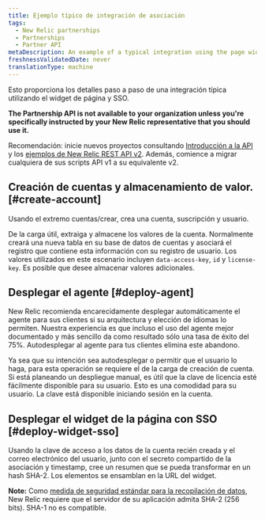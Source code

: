 ```yaml
---
title: Ejemplo típico de integración de asociación
tags:
  - New Relic partnerships
  - Partnerships
  - Partner API
metaDescription: An example of a typical integration using the page widget and SSO for New Relic partner accounts.
freshnessValidatedDate: never
translationType: machine
---
```


Esto proporciona los detalles paso a paso de una integración típica utilizando el widget de página y SSO.

<DNT>**The Partnership API is not available to your organization unless you&apos;re specifically instructed by your New Relic representative that you should use it.**</DNT>

Recomendación: inicie nuevos proyectos consultando [Introducción a la API](/docs/apm/apis/requirements/new-relic-rest-api-v2-getting-started) y los [ejemplos de New Relic REST API v2](/docs/apis/rest-api-v2). Además, comience a migrar cualquiera de sus scripts API v1 a su equivalente v2.

## Creación de cuentas y almacenamiento de valor. [#create-account]

Usando el extremo cuentas/crear, crea una cuenta, suscripción y usuario.

De la carga útil, extraiga y almacene los valores de la cuenta. Normalmente creará una nueva tabla en su base de datos de cuentas y asociará el registro que contiene esta información con su registro de usuario. Los valores utilizados en este escenario incluyen `data-access-key`, `id` y `license-key`. Es posible que desee almacenar valores adicionales.

## Desplegar el agente [#deploy-agent]

New Relic recomienda encarecidamente desplegar automáticamente el agente para sus clientes si su arquitectura y elección de idiomas lo permiten. Nuestra experiencia es que incluso el uso del agente mejor documentado y más sencillo da como resultado sólo una tasa de éxito del 75%. Autodesplegar al agente para tus clientes elimina este abandono.

Ya sea que su intención sea autodesplegar o permitir que el usuario lo haga, para esta operación se requiere el <InlinePopover type="licenseKey" />de la carga de creación de cuenta. Si está planeando un despliegue manual, es útil que la clave de licencia esté fácilmente disponible para su usuario. Esto es una comodidad para su usuario. La clave está disponible iniciando sesión en la cuenta.

## Desplegar el widget de la página con SSO [#deploy-widget-sso]

Usando la clave de acceso a los datos de la cuenta recién creada y el correo electrónico del usuario, junto con el secreto compartido de la asociación y timestamp, cree un resumen que se pueda transformar en un hash SHA-2. Los elementos se ensamblan en la URL del widget.

<DNT>**Note:**</DNT> Como [medida de seguridad estándar para la recopilación de datos](/docs/accounts-partnerships/accounts/security/data-security), New Relic requiere que el servidor de su aplicación admita SHA-2 (256 bits). SHA-1 no es compatible.